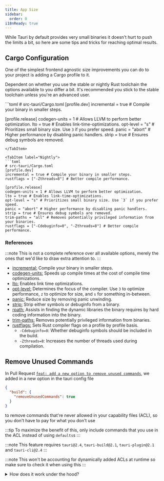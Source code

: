 ```yaml
---
title: App Size
sidebar:
  order: 0
i18nReady: true
---
```



While Tauri by default provides very small binaries it doesn't hurt to push the limits a bit, so here are some tips and tricks for reaching optimal results.

## Cargo Configuration

One of the simplest frontend agnostic size improvements you can do to your project is adding a Cargo profile to it.

Dependent on whether you use the stable or nightly Rust toolchain the options available to you differ a bit. It's recommended you stick to the stable toolchain unless you're an advanced user.

<Tabs>
<TabItem label="Stable">
```toml
# src-tauri/Cargo.toml
[profile.dev]
incremental = true # Compile your binary in smaller steps.

[profile.release]
codegen-units = 1 # Allows LLVM to perform better optimization.
lto = true # Enables link-time-optimizations.
opt-level = "s" # Prioritizes small binary size. Use `3` if you prefer speed.
panic = "abort" # Higher performance by disabling panic handlers.
strip = true # Ensures debug symbols are removed.

````
</TabItem>

<TabItem label="Nightly">
```toml
# src-tauri/Cargo.toml
[profile.dev]
incremental = true # Compile your binary in smaller steps.
rustflags = ["-Zthreads=8"] # Better compile performance.

[profile.release]
codegen-units = 1 # Allows LLVM to perform better optimization.
lto = true # Enables link-time-optimizations.
opt-level = "s" # Prioritizes small binary size. Use `3` if you prefer speed.
panic = "abort" # Higher performance by disabling panic handlers.
strip = true # Ensures debug symbols are removed.
trim-paths = "all" # Removes potentially privileged information from your binaries.
rustflags = ["-Cdebuginfo=0", "-Zthreads=8"] # Better compile performance.
````

</TabItem>
</Tabs>

### References

:::note
This is not a complete reference over all available options, merely the ones that we'd like to draw extra attention to.
:::

- [incremental:](https://doc.rust-lang.org/cargo/reference/profiles.html#incremental) Compile your binary in smaller steps.
- [codegen-units:](https://doc.rust-lang.org/cargo/reference/profiles.html#codegen-units) Speeds up compile times at the cost of compile time optimizations.
- [lto:](https://doc.rust-lang.org/cargo/reference/profiles.html#lto) Enables link time optimizations.
- [opt-level:](https://doc.rust-lang.org/cargo/reference/profiles.html#opt-level) Determines the focus of the compiler. Use `3` to optimize performance, `z` to optimize for size, and `s` for something in-between.
- [panic:](https://doc.rust-lang.org/cargo/reference/profiles.html#panic) Reduce size by removing panic unwinding.
- [strip:](https://doc.rust-lang.org/cargo/reference/profiles.html#strip) Strip either symbols or debuginfo from a binary.
- [rpath:](https://doc.rust-lang.org/cargo/reference/profiles.html#rpath) Assists in finding the dynamic libraries the binary requires by hard coding information into the binary.
- [trim-paths:](https://rust-lang.github.io/rfcs/3127-trim-paths.html) Removes potentially privileged information from binaries.
- [rustflags:](https://doc.rust-lang.org/nightly/cargo/reference/unstable.html#profile-rustflags-option) Sets Rust compiler flags on a profile by profile basis.
  - `-Cdebuginfo=0`: Whether debuginfo symbols should be included in the build.
  - `-Zthreads=8`: Increases the number of threads used during compilation.

## Remove Unused Commands

In Pull Request [`feat: add a new option to remove unused commands`](https://github.com/tauri-apps/tauri/pull/12890), we added in a new option in the tauri config file

```json title=tauri.conf.json
{
  "build": {
    "removeUnusedCommands": true
  }
}
```

to remove commands that're never allowed in your capability files (ACL), so you don't have to pay for what you don't use

:::tip
To maximize the benefit of this, only include commands that you use in the ACL instead of using `defaults`s
:::

:::note
This feature requires `tauri@2.4`, `tauri-build@2.1`, `tauri-plugin@2.1` and `tauri-cli@2.4`
:::

:::note
This won't be accounting for dynamically added ACLs at runtime so make sure to check it when using this
:::

<details>
<summary>How does it work under the hood?</summary>

`tauri-cli` will communicate with `tauri-build` and the build script of `tauri`, `tauri-plugin` through an environment variable
and let them generate a list of allowed commands from the ACL,
this will then be used by the `generate_handler` macro to remove unused commands based on that

An internal detail is this environment variable is currently `REMOVE_UNUSED_COMMANDS`,
and it's set to project's directory, usually the `src-tauri` directory, this is used for the build scripts to find the capability files,
and although it's not encouraged, you can still set this environment variable yourself if you can't or don't want to use `tauri-cli` to get this to work
(**do note that as this is an implementation detail, we don't guarantee the stability of it**)

</details>

